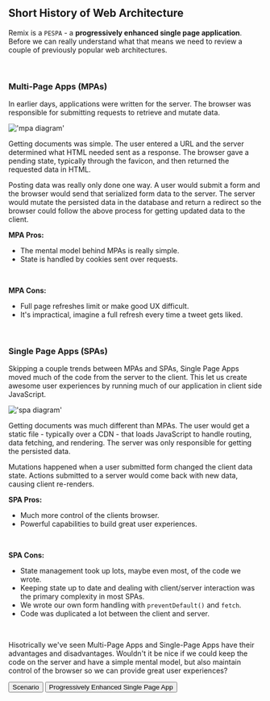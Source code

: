 ## Short History of Web Architecture

Remix is a `PESPA` - a **progressively enhanced single page application**.
Before we can really understand what that means we need to review a couple of
previously popular web architectures.

<br />

### Multi-Page Apps (MPAs)

In earlier days, applications were written for the server. The browser was
responsible for submitting requests to retrieve and mutate data.

!['mpa diagram'](https://res.cloudinary.com/epic-web/image/upload/v1665491189/epicweb.dev/blog/The%20Web%E2%80%99s%20Next%20Transition/mpa.svg)

Getting documents was simple. The user entered a URL and the server determined
what HTML needed sent as a response. The browser gave a pending state, typically
through the favicon, and then returned the requested data in HTML.

Posting data was really only done one way. A user would submit a form and the
browser would send that serialized form data to the server. The server would
mutate the persisted data in the database and return a redirect so the browser
could follow the above process for getting updated data to the client.

**MPA Pros:**

- The mental model behind MPAs is really simple.
- State is handled by cookies sent over requests.

<br />

**MPA Cons:**

- Full page refreshes limit or make good UX difficult.
- It's impractical, imagine a full refresh every time a tweet gets liked.

<br />

### Single Page Apps (SPAs)

Skipping a couple trends between MPAs and SPAs, Single Page Apps moved much of
the code from the server to the client. This let us create awesome user
experiences by running much of our application in client side JavaScript.

!['spa diagram'](https://res.cloudinary.com/epic-web/image/upload/v1665491194/epicweb.dev/blog/The%20Web%E2%80%99s%20Next%20Transition/spa.svg)

Getting documents was much different than MPAs. The user would get a static
file - typically over a CDN - that loads JavaScript to handle routing, data
fetching, and rendering. The server was only responsible for getting the
persisted data.

Mutations happened when a user submitted form changed the client data state.
Actions submitted to a server would come back with new data, causing client
re-renders.

**SPA Pros:**

- Much more control of the clients browser.
- Powerful capabilities to build great user experiences.

<br />

**SPA Cons:**

- State management took up lots, maybe even most, of the code we wrote.
- Keeping state up to date and dealing with client/server interaction was the
  primary complexity in most SPAs.
- We wrote our own form handling with `preventDefault()` and `fetch`.
- Code was duplicated a lot between the client and server.

<br />

Hisotrically we've seen Multi-Page Apps and Single-Page Apps have their
advantages and disadvantages. Wouldn't it be nice if we could keep the code on
the server and have a simple mental model, but also maintain control of the
browser so we can provide great user experiences?


<div className="button-group">
  <Link to="/modules/introduction/scenario">
    <button>Scenario</button>
  </Link>

  <Link to="/modules/pespas/progressively-enhanced-single-page-app">
    <button>Progressively Enhanced Single Page App</button>
  </Link>
</div>
